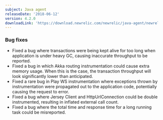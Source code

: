 ```yaml
---
subject: Java agent
releaseDate: '2018-06-12'
version: 4.2.0
downloadLink: 'https://download.newrelic.com/newrelic/java-agent/newrelic-agent/4.2.0/'
---
```


### Bug fixes

* Fixed a bug where transactions were being kept alive for too long when application is under heavy GC, causing inaccurate throughput to be reported.
* Fixed a bug in which Akka routing instrumentation could cause extra memory usage. When this is the case, the transaction throughput will look significantly lower than anticipated.
* Fixed a rare bug in Play WS instrumentation where exceptions thrown by instrumentation were propagated out to the application code, potentially causing the request to error.
* Fixed a bug where Jersey Client and HttpUrlConnection could be double instrumented, resulting in inflated external call count.
* Fixed a bug where the total time and response time for a long running task could be misreported.
